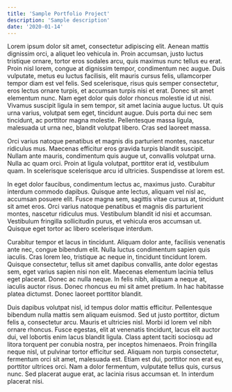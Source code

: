 ```yaml
---
title: 'Sample Portfolio Project'
description: 'Sample description'
date: '2020-01-14'
---
```


Lorem ipsum dolor sit amet, consectetur adipiscing elit. Aenean mattis dignissim orci, a aliquet leo vehicula in. Proin accumsan, justo luctus tristique ornare, tortor eros sodales arcu, quis maximus nunc tellus eu erat. Proin nisl lorem, congue at dignissim tempor, condimentum nec augue. Duis vulputate, metus eu luctus facilisis, elit mauris cursus felis, ullamcorper tempor diam est vel felis. Sed scelerisque, risus quis semper consectetur, eros lectus ornare turpis, et accumsan turpis nisi et erat. Donec sit amet elementum nunc. Nam eget dolor quis dolor rhoncus molestie id ut nisi. Vivamus suscipit ligula in sem tempor, sit amet lacinia augue luctus. Ut quis urna varius, volutpat sem eget, tincidunt augue. Duis porta dui nec sem tincidunt, ac porttitor magna molestie. Pellentesque massa ligula, malesuada ut urna nec, blandit volutpat libero. Cras sed laoreet massa.

Orci varius natoque penatibus et magnis dis parturient montes, nascetur ridiculus mus. Maecenas efficitur eros gravida turpis blandit suscipit. Nullam ante mauris, condimentum quis augue ut, convallis volutpat urna. Nulla ac quam orci. Proin at ligula volutpat, porttitor erat id, vestibulum quam. In scelerisque scelerisque arcu id ultricies. Suspendisse at lorem est.

In eget dolor faucibus, condimentum lectus ac, maximus justo. Curabitur interdum commodo dapibus. Quisque ante lectus, aliquam vel nisl ac, accumsan posuere elit. Fusce magna sem, sagittis vitae cursus at, tincidunt sit amet eros. Orci varius natoque penatibus et magnis dis parturient montes, nascetur ridiculus mus. Vestibulum blandit id nisi et accumsan. Vestibulum fringilla sollicitudin purus, et vehicula eros accumsan ut. Quisque eget tortor ac libero scelerisque interdum.

Curabitur tempor et lacus in tincidunt. Aliquam dolor ante, facilisis venenatis ante nec, congue bibendum elit. Nulla luctus condimentum sapien quis iaculis. Cras lorem leo, tristique ac neque in, tincidunt tincidunt lorem. Quisque consectetur, tellus sit amet dapibus convallis, ante dolor egestas sem, eget varius sapien nisi non elit. Maecenas elementum lacinia tellus eget placerat. Donec ac nulla neque. In felis nibh, aliquam a neque at, iaculis auctor risus. Donec rhoncus eu mi sit amet pretium. In hac habitasse platea dictumst. Donec laoreet porttitor blandit.

Duis dapibus volutpat nisl, id tempus dolor mattis efficitur. Pellentesque bibendum nulla mattis sem aliquam euismod. Sed ut justo porttitor, dictum felis a, consectetur arcu. Mauris et ultricies nisl. Morbi id lorem vel nibh ornare rhoncus. Fusce egestas, elit at venenatis tincidunt, lacus elit auctor dui, vel lobortis enim lacus blandit ligula. Class aptent taciti sociosqu ad litora torquent per conubia nostra, per inceptos himenaeos. Proin fringilla neque nisl, ut pulvinar tortor efficitur sed. Aliquam non turpis consectetur, fermentum orci sit amet, malesuada est. Etiam est dui, porttitor non erat eu, porttitor ultrices orci. Nam a dolor fermentum, vulputate tellus quis, cursus nunc. Sed placerat augue erat, ac lacinia risus accumsan et. In interdum placerat nisi.

